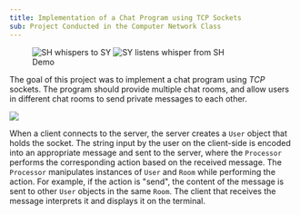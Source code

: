 ```yaml
---
title: Implementation of a Chat Program using TCP Sockets
sub: Project Conducted in the Computer Network Class
---
```


<figure>
    <div className="grid grid-cols-1 gap-2">
		<Image src={capture1} alt="SH whispers to SY" />
		<Image src={capture2} alt="SY listens whisper from SH" />
    </div>
    <figcaption>Demo</figcaption>
</figure>

The goal of this project was to implement a chat program using *TCP* sockets.
The program should provide multiple chat rooms, and allow users in different chat rooms to send private messages to each other.

<Image src={overview} caption="Overview" />

When a client connects to the server, the server creates a `User` object that holds the socket.
The string input by the user on the client-side is encoded into an appropriate message and sent to the server, where the `Processor` performs the corresponding action based on the received message.
The `Processor` manipulates instances of `User` and `Room` while performing the action.
For example, if the action is "send", the content of the message is sent to other `User` objects in the same `Room`.
The client that receives the message interprets it and displays it on the terminal.
